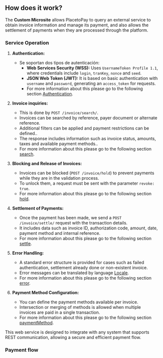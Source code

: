 
<HeroPattern />

## How does it work? 

The **Custom Microsite** allows PlacetoPay to query an external service to obtain invoice information and manage its payment, and also allows the settlement of payments when they are processed through the platform.  
### Service Operation
1. **Authentication:**  
   - Se soportan dos tipos de autenticación:  
     - **Web Services Security (WSS):** Uses `UsernameToken Profile 1.1`, where credentials include `login`, `tranKey`, `nonce` and `seed`.   
     - **JSON Web Token (JWT):** It is based on basic authentication with `username` and `password`, generating an `access_token` for requests. 
     - For more information about this please go to the following section [Authentication](/payments/microsite-customized/authentication).   

2. **Invoice inquiries:**  
   - This is done by `POST /invoice/search/`.  
   - Invoices can be searched by reference, payer document or alternate reference.  
   - Additional filters can be applied and payment restrictions can be defined..  
   - The response includes information such as invoice status, amounts, taxes and available payment methods..  
   - For more information about this please go to the following section [search](/payments/microsite-customized/services#busqueda-de-facturas).   

3. **Blocking and Release of Invoices:**  
   - Invoices can be blocked (`POST /invoice/hold`) to prevent payments while they are in the validation process.  
   - To unlock them, a request must be sent with the parameter `revoke: true`.  
   - For more information about this please go to the following section [hold](/payments/microsite-customized/services#bloqueo-y-liberacion-de-facturas).   

4. **Settlement of Payments:**  
   - Once the payment has been made, we send a `POST /invoice/settle/` request with the transaction details.  
   - It includes data such as invoice ID, authorization code, amount, date, payment method and internal reference.  
   - For more information about this please go to the following section [settle](/payments/microsite-customized/services#asentamiento-de-factura).   


5. **Error Handling:**  
   - A standard error structure is provided for cases such as failed authentication, settlement already done or non-existent invoice.  
   - Error messages can be translated by language [Locale](/checkout/localization).  
   - For more information about this please go to the following section [error](/payments/microsite-customized/error-handling).   


6. **Payment Method Configuration:**  
   - You can define the payment methods available per invoice.  
   - Intersection or merging of methods is allowed when multiple invoices are paid in a single transaction.  
   - For more information about this please go to the following section [paymentMethod](/payments/microsite-customized/data-structures#configuracion-de-metodos-de-pago).   


This web service is designed to integrate with any system that supports REST communication, allowing a secure and efficient payment flow.

### Payment flow

<CenteredContainer>
  <ImageZoom
      src="/customized_microsite_flow.png"
      alt="diagrama flujo micrositio personaliza"
      className="w-full h-auto shadow rounded-md my-0 transition-transform duration-300 ease-in-out cursor-pointer hover:scale-110 focus:scale-110" 
  />
</CenteredContainer>


